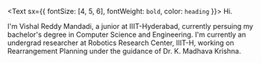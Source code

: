 <Text sx={{ fontSize: [4, 5, 6], fontWeight: `bold`, color: `heading` }}>
  Hi.
</Text>

I'm Vishal Reddy Mandadi, a junior at IIIT-Hyderabad, currently persuing my bachelor's degree in Computer Science and Engineering. I'm currently an undergrad researcher at Robotics Research Center, IIIT-H, working on Rearrangement Planning under the guidance of Dr. K. Madhava Krishna. 